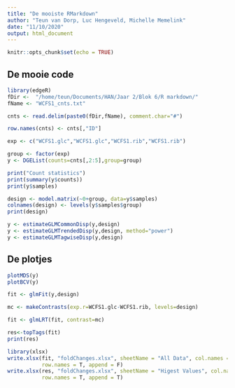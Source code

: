 ```yaml
---
title: "De mooiste RMarkdown"
author: "Teun van Dorp, Luc Hengeveld, Michelle Memelink"
date: "11/10/2020"
output: html_document
---
```


```r
knitr::opts_chunk$set(echo = TRUE)
```

## De mooie code

```r
library(edgeR)
fDir <-  "/home/teun/Documents/HAN/Jaar 2/Blok 6/R markdown/"
fName <- "WCFS1_cnts.txt"

cnts <- read.delim(paste0(fDir,fName), comment.char="#")

row.names(cnts) <- cnts[,"ID"]

exp <- c("WCFS1.glc","WCFS1.glc","WCFS1.rib","WCFS1.rib")
```

```r
group <- factor(exp)
y <- DGEList(counts=cnts[,2:5],group=group)

print("Count statistics")
print(summary(y$counts))
print(y$samples)

design <- model.matrix(~0+group, data=y$samples)
colnames(design) <- levels(y$samples$group)
print(design)

y <- estimateGLMCommonDisp(y,design)
y <- estimateGLMTrendedDisp(y,design, method="power")
y <- estimateGLMTagwiseDisp(y,design)
```
## De plotjes
```r
plotMDS(y)
plotBCV(y)
```

```r
fit <- glmFit(y,design)

mc <- makeContrasts(exp.r=WCFS1.glc-WCFS1.rib, levels=design)

fit <- glmLRT(fit, contrast=mc)

res<-topTags(fit)
print(res)
```

```r
library(xlsx)
write.xlsx(fit, "foldChanges.xlsx", sheetName = "All Data", col.names = T,
           row.names = T, append = F)
write.xlsx(res, "foldChanges.xlsx", sheetName = "Higest Values", col.names = T,
           row.names = T, append = T)
```
